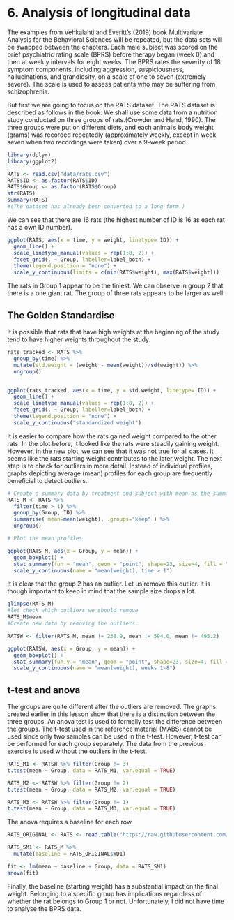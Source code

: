 # 6. Analysis of longitudinal data

The examples from Vehkalahti and Everitt's (2019) book Multivariate Analysis for the Behavioral Sciences will be repeated, but the data sets will be swapped between the chapters. Each male subject was scored on the brief psychiatric rating scale (BPRS) before therapy began (week 0) and then at weekly intervals for eight weeks. The BPRS rates the severity of 18 symptom components, including aggression, suspiciousness, hallucinations, and grandiosity, on a scale of one to seven (extremely severe). The scale is used to assess patients who may be suffering from schizophrenia. 

But first we are going to focus on the RATS dataset. The RATS dataset is described as follows in the book: We shall use some data from a nutrition study conducted on three groups of rats.(Crowder and Hand, 1990). The three groups were put on different diets, and each animal’s body weight (grams) was recorded repeatedly (approximately weekly, except in week seven when two recordings were taken) over a 9-week period.

```r

library(dplyr)
library(ggplot2)

RATS <- read.csv("data/rats.csv")
RATS$ID <- as.factor(RATS$ID)
RATS$Group <- as.factor(RATS$Group)
str(RATS)
summary(RATS)
#(The dataset has already been converted to a long form.)

```

We can see that there are 16 rats (the highest number of ID is 16 as each rat has a own ID number). 

```r
ggplot(RATS, aes(x = time, y = weight, linetype= ID)) +
  geom_line() +
  scale_linetype_manual(values = rep(1:8, 2)) +
  facet_grid(. ~ Group, labeller=label_both) +
  theme(legend.position = "none") +
  scale_y_continuous(limits = c(min(RATS$weight), max(RATS$weight)))
```

The rats in Group 1 appear to be the tiniest. We can observe in group 2 that there is a one giant rat. The group of three rats appears to be larger as well. 

## The Golden Standardise

It is possible that rats that have high weights at the beginning of the study tend to have higher weights throughout the study.
```r
rats_tracked <- RATS %>% 
  group_by(time) %>%
  mutate(std.weight = (weight - mean(weight))/sd(weight)) %>%
  ungroup()


ggplot(rats_tracked, aes(x = time, y = std.weight, linetype= ID)) +
  geom_line() +
  scale_linetype_manual(values = rep(1:8, 2)) +
  facet_grid(. ~ Group, labeller=label_both) +
  theme(legend.position = "none") +
  scale_y_continuous("standardized weight")


```


It is easier to compare how the rats gained weight compared to the other rats. In the plot before, it looked like the rats were steadily gaining weight. However, in the new plot, we can see that it was not true for all cases. It seems like the rats starting weight contributes to the later weight. The next step is to check for outliers in more detail. Instead of individual profiles, graphs depicting average (mean) profiles for each group are frequently beneficial to detect outliers. 

```r
# Create a summary data by treatment and subject with mean as the summary variable
RATS_M <- RATS %>%
  filter(time > 1) %>%
  group_by(Group, ID) %>%
  summarise( mean=mean(weight), .groups="keep" ) %>%
  ungroup()

# Plot the mean profiles

ggplot(RATS_M, aes(x = Group, y = mean)) +
  geom_boxplot() +
  stat_summary(fun = "mean", geom = "point", shape=23, size=4, fill = "white") +
  scale_y_continuous(name = "mean(weight), time > 1")

```


It is clear that the group 2 has an outlier. Let us remove this outlier. It is though important to keep in mind that the sample size drops a lot. 


```r
glimpse(RATS_M)
#let check which outliers we should remove
RATS_M$mean
#Create new data by removing the outliers.

RATSW <- filter(RATS_M, mean != 238.9, mean != 594.0, mean != 495.2)

ggplot(RATSW, aes(x = Group, y = mean)) +
  geom_boxplot() +
  stat_summary(fun.y = "mean", geom = "point", shape=23, size=4, fill = "white") +
  scale_y_continuous(name = "mean(weight), weeks 1-8")
```

## t-test and anova

The groups are quite different after the outliers are removed. The graphs created earlier in this lesson show that there is a distinction between the three groups. An anova test is used to formally test the difference between the groups.
The t-test used in the reference material (MABS) cannot be used since only two samples can be used in the t-test. However, t-test can be performed for each group separately. The data from the previous exercise is used without the outliers in the t-test.  

```r

RATS_M1 <- RATSW %>% filter(Group != 3)
t.test(mean ~ Group, data = RATS_M1, var.equal = TRUE)

RATS_M2 <- RATSW %>% filter(Group != 2)
t.test(mean ~ Group, data = RATS_M2, var.equal = TRUE)

RATS_M3 <- RATSW %>% filter(Group != 1)
t.test(mean ~ Group, data = RATS_M3, var.equal = TRUE)

```

The anova requires a baseline for each row. 


```r
RATS_ORIGINAL <- RATS <- read.table("https://raw.githubusercontent.com/KimmoVehkalahti/MABS/master/Examples/data/rats.txt", sep  ="\t", header = T)

RATS_SM1 <- RATS_M %>%
  mutate(baseline = RATS_ORIGINAL$WD1)

fit <- lm(mean ~ baseline + Group, data = RATS_SM1)
anova(fit)

```

Finally, the baseline (starting weight) has a substantial impact on the final weight. Belonging to a specific group has implications regardless of whether the rat belongs to Group 1 or not. Unfortunately, I did not have time to analyse the BPRS data.
